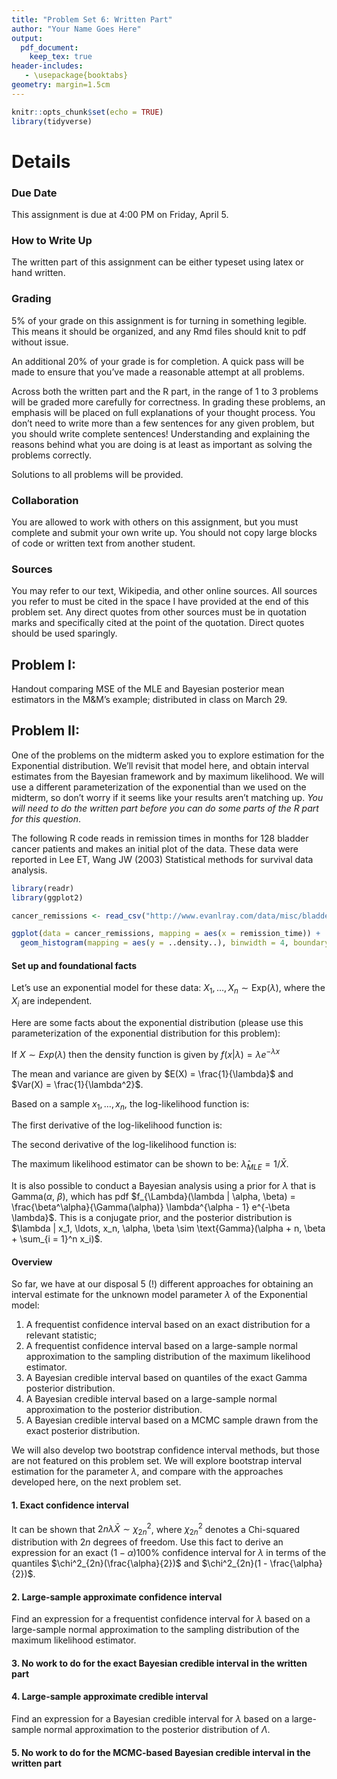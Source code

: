 ```yaml
---
title: "Problem Set 6: Written Part"
author: "Your Name Goes Here"
output:
  pdf_document:
    keep_tex: true
header-includes:
   - \usepackage{booktabs}
geometry: margin=1.5cm
---
```


```r
knitr::opts_chunk$set(echo = TRUE)
library(tidyverse)
```

\def\simiid{\stackrel{{\mbox{\text{\tiny i.i.d.}}}}{\sim}}

# Details

### Due Date

This assignment is due at 4:00 PM on Friday, April 5.

### How to Write Up

The written part of this assignment can be either typeset using latex or hand written.

### Grading

5% of your grade on this assignment is for turning in something legible.  This means it should be organized, and any Rmd files should knit to pdf without issue.

An additional 20% of your grade is for completion.  A quick pass will be made to ensure that you've made a reasonable attempt at all problems.

Across both the written part and the R part, in the range of 1 to 3 problems will be graded more carefully for correctness.  In grading these problems, an emphasis will be placed on full explanations of your thought process.  You don't need to write more than a few sentences for any given problem, but you should write complete sentences!  Understanding and explaining the reasons behind what you are doing is at least as important as solving the problems correctly.

Solutions to all problems will be provided.

### Collaboration

You are allowed to work with others on this assignment, but you must complete and submit your own write up.  You should not copy large blocks of code or written text from another student.

### Sources

You may refer to our text, Wikipedia, and other online sources.  All sources you refer to must be cited in the space I have provided at the end of this problem set.  Any direct quotes from other sources must be in quotation marks and specifically cited at the point of the quotation.  Direct quotes should be used sparingly.

## Problem I: 

Handout comparing MSE of the MLE and Bayesian posterior mean estimators in the M&M's example; distributed in class on March 29.

## Problem II:

One of the problems on the midterm asked you to explore estimation for the Exponential distribution.  We'll revisit that model here, and obtain interval estimates from the Bayesian framework and by maximum likelihood.  We will use a different parameterization of the exponential than we used on the midterm, so don't worry if it seems like your results aren't matching up. *You will need to do the written part before you can do some parts of the R part for this question*.

The following R code reads in remission times in months for 128 bladder cancer patients and makes an initial plot of the data.  These data were reported in Lee ET, Wang JW (2003) Statistical methods for survival data analysis.

```r
library(readr)
library(ggplot2)

cancer_remissions <- read_csv("http://www.evanlray.com/data/misc/bladder_cancer/bladder_cancer.csv")

ggplot(data = cancer_remissions, mapping = aes(x = remission_time)) +
  geom_histogram(mapping = aes(y = ..density..), binwidth = 4, boundary = 0)
```

#### Set up and foundational facts

Let's use an exponential model for these data: $X_1, \ldots, X_n \sim \text{Exp}(\lambda)$, where the $X_i$ are independent.

Here are some facts about the exponential distribution (please use this parameterization of the exponential distribution for this problem):

If $X \sim Exp(\lambda)$ then the density function is given by $f(x | \lambda) = \lambda e^{-\lambda x}$

The mean and variance are given by $E(X) = \frac{1}{\lambda}$ and $Var(X) = \frac{1}{\lambda^2}$.

Based on a sample $x_1, \ldots, x_n$, the log-likelihood function is:
\begin{align*}
L(\lambda | x_1, \ldots, x_n) = n \log(\lambda) - \lambda \sum_{i = 1}^n x_i
\end{align*}

The first derivative of the log-likelihood function is:
\begin{align*}
\frac{d}{d \lambda} L(\lambda | x_1, \ldots, x_n) = \frac{n}{\lambda} - \sum_{i = 1}^n x_i
\end{align*}

The second derivative of the log-likelihood function is:
\begin{align*}
\frac{d^2}{d \lambda^2} L(\lambda | x_1, \ldots, x_n) = - \frac{n}{\lambda^2}
\end{align*}

The maximum likelihood estimator can be shown to be: $\hat{\lambda}_{MLE} = 1 / \bar{X}$.

It is also possible to conduct a Bayesian analysis using a prior for $\lambda$ that is Gamma($\alpha$, $\beta$), which has pdf $f_{\Lambda}(\lambda | \alpha, \beta) = \frac{\beta^\alpha}{\Gamma(\alpha)} \lambda^{\alpha - 1} e^{-\beta \lambda}$.  This is a conjugate prior, and the posterior distribution is $\lambda | x_1, \ldots, x_n, \alpha, \beta \sim \text{Gamma}(\alpha + n, \beta + \sum_{i = 1}^n x_i)$.

#### Overview

So far, we have at our disposal 5 (!) different approaches for obtaining an interval estimate for the unknown model parameter $\lambda$ of the Exponential model:

1. A frequentist confidence interval based on an exact distribution for a relevant statistic;
2. A frequentist confidence interval based on a large-sample normal approximation to the sampling distribution of the maximum likelihood estimator.
3. A Bayesian credible interval based on quantiles of the exact Gamma posterior distribution.
4. A Bayesian credible interval based on a large-sample normal approximation to the posterior distribution.
5. A Bayesian credible interval based on a MCMC sample drawn from the exact posterior distribution.

We will also develop two bootstrap confidence interval methods, but those are not featured on this problem set.  We will explore bootstrap interval estimation for the parameter $\lambda$, and compare with the approaches developed here, on the next problem set.

#### 1. Exact confidence interval

It can be shown that $2 n \lambda \bar{X} \sim \chi^2_{2n}$, where $\chi^2_{2n}$ denotes a Chi-squared distribution with $2n$ degrees of freedom.  Use this fact to derive an expression for an exact $(1 - \alpha) 100\%$ confidence interval for $\lambda$ in terms of the quantiles $\chi^2_{2n}(\frac{\alpha}{2})$ and $\chi^2_{2n}(1 - \frac{\alpha}{2})$.

#### 2. Large-sample approximate confidence interval

Find an expression for a frequentist confidence interval for $\lambda$ based on a large-sample normal approximation to the sampling distribution of the maximum likelihood estimator.

#### 3. No work to do for the exact Bayesian credible interval in the written part

#### 4. Large-sample approximate credible interval

Find an expression for a Bayesian credible interval for $\lambda$ based on a large-sample normal approximation to the posterior distribution of $\Lambda$.

#### 5. No work to do for the MCMC-based Bayesian credible interval in the written part
